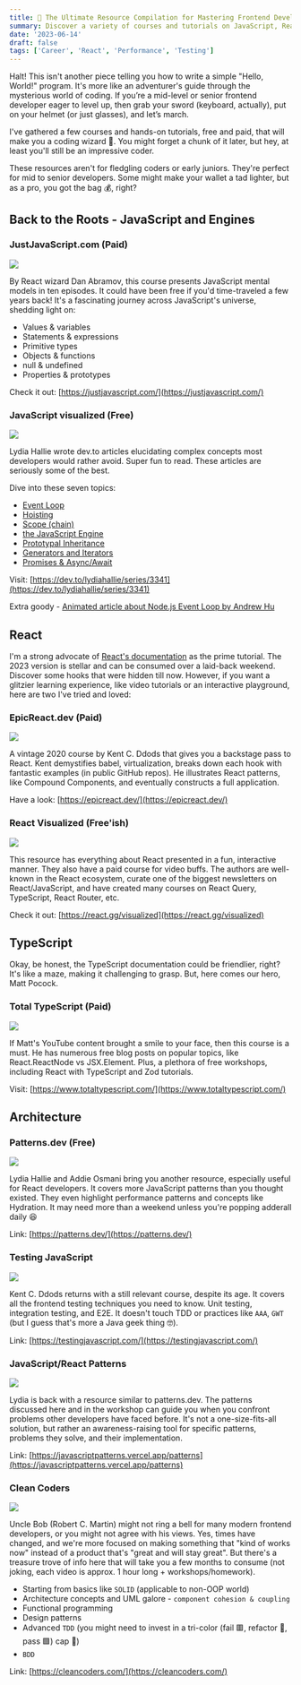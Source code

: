 ```yaml
---
title: 🧠 The Ultimate Resource Compilation for Mastering Frontend Development
summary: Discover a variety of courses and tutorials on JavaScript, React, and TypeScript. A straightforward guide to enhance your coding expertise
date: '2023-06-14'
draft: false
tags: ['Career', 'React', 'Performance', 'Testing']
---
```


Halt! This isn't another piece telling you how to write a simple "Hello, World!" program. It's more like an adventurer's guide through the mysterious world of coding. If you’re a mid-level or senior frontend developer eager to level up, then grab your sword (keyboard, actually), put on your helmet (or just glasses), and let’s march.

I've gathered a few courses and hands-on tutorials, free and paid, that will make you a coding wizard 🧙. You might forget a chunk of it later, but hey, at least you'll still be an impressive coder.

These resources aren't for fledgling coders or early juniors. They're perfect for mid to senior developers. Some might make your wallet a tad lighter, but as a pro, you got the bag 💰, right?

## Back to the Roots - JavaScript and Engines

### JustJavaScript.com (Paid)

![](/static/images/ultimate-resources-mastering-frontend-development/justjavascript.png)

By React wizard Dan Abramov, this course presents JavaScript mental models in ten episodes. It could have been free if you'd time-traveled a few years back! It's a fascinating journey across JavaScript's universe, shedding light on:

- Values & variables
- Statements & expressions
- Primitive types
- Objects & functions
- null & undefined
- Properties & prototypes

Check it out: [https://justjavascript.com/](https://justjavascript.com/)

### JavaScript visualized (Free)

![](/static/images/ultimate-resources-mastering-frontend-development/jsvisualized.gif)

Lydia Hallie wrote dev.to articles elucidating complex concepts most developers would rather avoid. Super fun to read. These articles are seriously some of the best.

Dive into these seven topics:

- [Event Loop](https://dev.to/lydiahallie/javascript-visualized-event-loop-3dif)
- [Hoisting](https://dev.to/lydiahallie/javascript-visualized-hoisting-478h)
- [Scope (chain)](https://dev.to/lydiahallie/javascript-visualized-scope-chain-13pd)
- [the JavaScript Engine](https://dev.to/lydiahallie/javascript-visualized-the-javascript-engine-4cdf)
- [Prototypal Inheritance](https://dev.to/lydiahallie/javascript-visualized-prototypal-inheritance-47co)
- [Generators and Iterators](https://dev.to/lydiahallie/javascript-visualized-generators-and-iterators-e36)
- [Promises & Async/Await](https://dev.to/lydiahallie/javascript-visualized-promises-async-await-5gke)

Visit: [https://dev.to/lydiahallie/series/3341](https://dev.to/lydiahallie/series/3341)

Extra goody - [Animated article about Node.js Event Loop by Andrew Hu](https://dev.to/nodedoctors/an-animated-guide-to-nodejs-event-loop-3g62)

## React

I'm a strong advocate of [React's documentation](https://react.dev/learn) as the prime tutorial. The 2023 version is stellar and can be consumed over a laid-back weekend. Discover some hooks that were hidden till now. However, if you want a glitzier learning experience, like video tutorials or an interactive playground, here are two I've tried and loved:

### EpicReact.dev (Paid)

![](/static/images/ultimate-resources-mastering-frontend-development/epicreact.png)

A vintage 2020 course by Kent C. Ddods that gives you a backstage pass to React. Kent demystifies babel, virtualization, breaks down each hook with fantastic examples (in public GitHub repos). He illustrates React patterns, like Compound Components, and eventually constructs a full application.

Have a look: [https://epicreact.dev/](https://epicreact.dev/)

### React Visualized (Free'ish)

![](/static/images/ultimate-resources-mastering-frontend-development/reactvisualized.png)

This resource has everything about React presented in a fun, interactive manner. They also have a paid course for video buffs. The authors are well-known in the React ecosystem, curate one of the biggest newsletters on React/JavaScript, and have created many courses on React Query, TypeScript, React Router, etc.

Check it out: [https://react.gg/visualized](https://react.gg/visualized)

## TypeScript

Okay, be honest, the TypeScript documentation could be friendlier, right? It's like a maze, making it challenging to grasp. But, here comes our hero, Matt Pocock.

### Total TypeScript (Paid)

![](/static/images/ultimate-resources-mastering-frontend-development/totaltypescript.png)

If Matt's YouTube content brought a smile to your face, then this course is a must. He has numerous free blog posts on popular topics, like React.ReactNode vs JSX.Element. Plus, a plethora of free workshops, including React with TypeScript and Zod tutorials.

Visit: [https://www.totaltypescript.com/](https://www.totaltypescript.com/)

## Architecture

### Patterns.dev (Free)

![](/static/images/ultimate-resources-mastering-frontend-development/patternsdev.png)

Lydia Hallie and Addie Osmani bring you another resource, especially useful for React developers. It covers more JavaScript patterns than you thought existed. They even highlight performance patterns and concepts like Hydration. It may need more than a weekend unless you're popping adderall daily 😆

Link: [https://patterns.dev/](https://patterns.dev/)

### Testing JavaScript

![](/static/images/ultimate-resources-mastering-frontend-development/kenttesting.png)

Kent C. Ddods returns with a still relevant course, despite its age. It covers all the frontend testing techniques you need to know. Unit testing, integration testing, and E2E. It doesn't touch TDD or practices like `AAA`, `GWT` (but I guess that's more a Java geek thing 🤓).

Link: [https://testingjavascript.com/](https://testingjavascript.com/)

### JavaScript/React Patterns

![](/static/images/ultimate-resources-mastering-frontend-development/jspatterns.png)

Lydia is back with a resource similar to patterns.dev. The patterns discussed here and in the workshop can guide you when you confront problems other developers have faced before. It's not a one-size-fits-all solution, but rather an awareness-raising tool for specific patterns, problems they solve, and their implementation.

Link: [https://javascriptpatterns.vercel.app/patterns](https://javascriptpatterns.vercel.app/patterns)

### Clean Coders

![](/static/images/ultimate-resources-mastering-frontend-development/unclebob.jpg)

Uncle Bob (Robert C. Martin) might not ring a bell for many modern frontend developers, or you might not agree with his views. Yes, times have changed, and we're more focused on making something that "kind of works now" instead of a product that's "great and will stay great". But there's a treasure trove of info here that will take you a few months to consume (not joking, each video is approx. 1 hour long + workshops/homework).

- Starting from basics like `SOLID` (applicable to non-OOP world)
- Architecture concepts and UML galore - `component cohesion & coupling`
- Functional programming
- Design patterns
- Advanced `TDD` (you might need to invest in a tri-color (fail 🟥, refactor 🔁, pass 🟩) cap 🧢)
- `BDD`

Link: [https://cleancoders.com/](https://cleancoders.com/)

